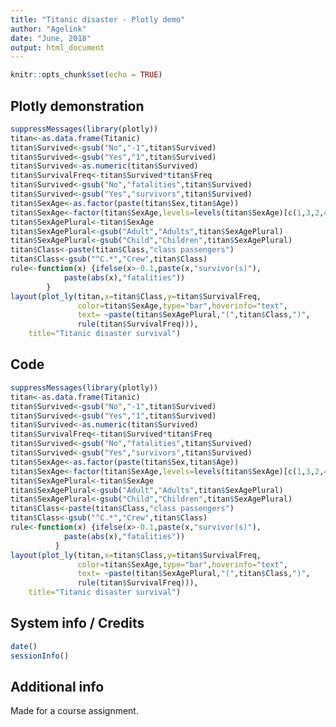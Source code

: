 ```yaml
---
title: "Titanic disaster - Plotly demo"
author: "Agelink"
date: "June, 2018"
output: html_document
---
```


```r
knitr::opts_chunk$set(echo = TRUE)
```

## Plotly demonstration

```r
suppressMessages(library(plotly))
titan<-as.data.frame(Titanic)
titan$Survived<-gsub("No","-1",titan$Survived)
titan$Survived<-gsub("Yes","1",titan$Survived)
titan$Survived<-as.numeric(titan$Survived)
titan$SurvivalFreq<-titan$Survived*titan$Freq
titan$Survived<-gsub("No","fatalities",titan$Survived)
titan$Survived<-gsub("Yes","survivors",titan$Survived)
titan$SexAge<-as.factor(paste(titan$Sex,titan$Age))
titan$SexAge<-factor(titan$SexAge,levels=levels(titan$SexAge)[c(1,3,2,4)])
titan$SexAgePlural<-titan$SexAge
titan$SexAgePlural<-gsub("Adult","Adults",titan$SexAgePlural)
titan$SexAgePlural<-gsub("Child","Children",titan$SexAgePlural)
titan$Class<-paste(titan$Class,"class passengers")
titan$Class<-gsub("^C.*","Crew",titan$Class)
rule<-function(x) {ifelse(x>-0.1,paste(x,"survivor(s)"),
			paste(abs(x),"fatalities"))
		}
layout(plot_ly(titan,x=titan$Class,y=titan$SurvivalFreq,
               color=titan$SexAge,type="bar",hoverinfo="text",
               text= ~paste(titan$SexAgePlural,"(",titan$Class,")",
               rule(titan$SurvivalFreq))),
	title="Titanic disaster survival")
```

## Code

```r
suppressMessages(library(plotly))
titan<-as.data.frame(Titanic)
titan$Survived<-gsub("No","-1",titan$Survived)
titan$Survived<-gsub("Yes","1",titan$Survived)
titan$Survived<-as.numeric(titan$Survived)
titan$SurvivalFreq<-titan$Survived*titan$Freq
titan$Survived<-gsub("No","fatalities",titan$Survived)
titan$Survived<-gsub("Yes","survivors",titan$Survived)
titan$SexAge<-as.factor(paste(titan$Sex,titan$Age))
titan$SexAge<-factor(titan$SexAge,levels=levels(titan$SexAge)[c(1,3,2,4)])
titan$SexAgePlural<-titan$SexAge
titan$SexAgePlural<-gsub("Adult","Adults",titan$SexAgePlural)
titan$SexAgePlural<-gsub("Child","Children",titan$SexAgePlural)
titan$Class<-paste(titan$Class,"class passengers")
titan$Class<-gsub("^C.*","Crew",titan$Class)
rule<-function(x) {ifelse(x>-0.1,paste(x,"survivor(s)"),
			paste(abs(x),"fatalities"))
		  }
layout(plot_ly(titan,x=titan$Class,y=titan$SurvivalFreq,
               color=titan$SexAge,type="bar",hoverinfo="text",
               text= ~paste(titan$SexAgePlural,"(",titan$Class,")",
               rule(titan$SurvivalFreq))),
	title="Titanic disaster survival")
```

## System info / Credits

```r
date()
sessionInfo()
```

## Additional info

Made for a course assignment.